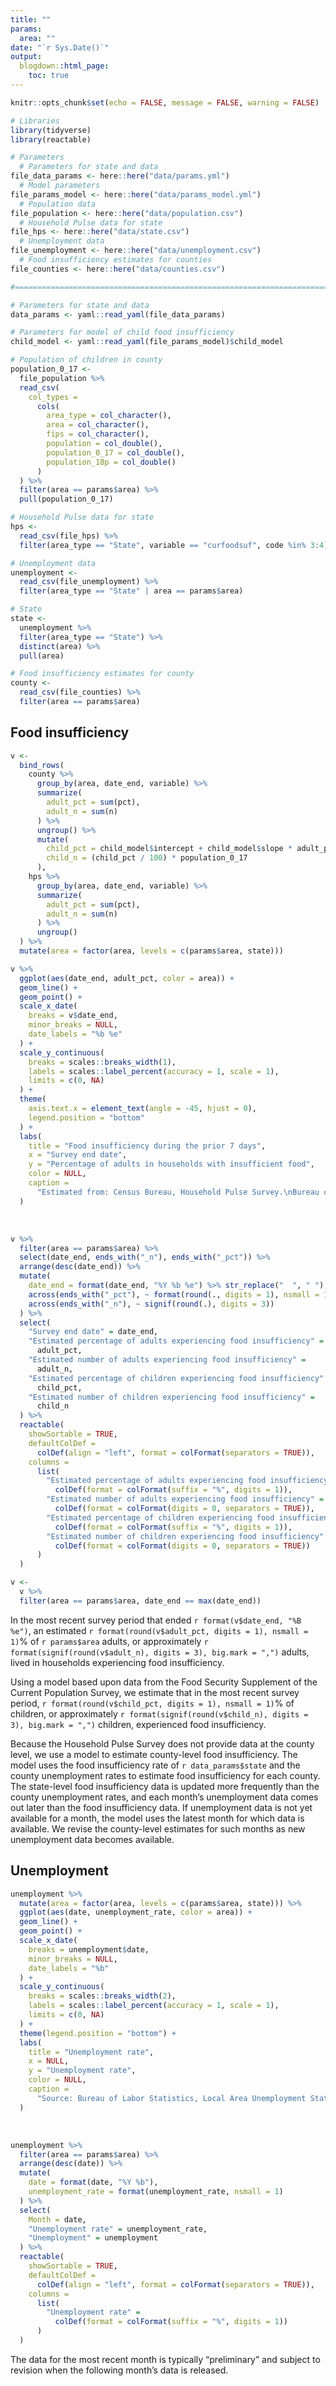 ```yaml
---
title: ""
params:
  area: ""
date: "`r Sys.Date()`"
output:
  blogdown::html_page:
    toc: true
---
```


```r
knitr::opts_chunk$set(echo = FALSE, message = FALSE, warning = FALSE)
```

```r
# Libraries
library(tidyverse)
library(reactable)

# Parameters
  # Parameters for state and data
file_data_params <- here::here("data/params.yml")
  # Model parameters
file_params_model <- here::here("data/params_model.yml")
  # Population data
file_population <- here::here("data/population.csv")
  # Household Pulse data for state
file_hps <- here::here("data/state.csv")
  # Unemployment data
file_unemployment <- here::here("data/unemployment.csv")
  # Food insufficiency estimates for counties
file_counties <- here::here("data/counties.csv")

#===============================================================================

# Parameters for state and data
data_params <- yaml::read_yaml(file_data_params)

# Parameters for model of child food insufficiency
child_model <- yaml::read_yaml(file_params_model)$child_model

# Population of children in county
population_0_17 <-  
  file_population %>% 
  read_csv(
    col_types = 
      cols(
        area_type = col_character(),
        area = col_character(),
        fips = col_character(),
        population = col_double(),
        population_0_17 = col_double(),
        population_18p = col_double()
      )
  ) %>% 
  filter(area == params$area) %>% 
  pull(population_0_17)

# Household Pulse data for state
hps <- 
  read_csv(file_hps) %>% 
  filter(area_type == "State", variable == "curfoodsuf", code %in% 3:4)

# Unemployment data
unemployment <- 
  read_csv(file_unemployment) %>% 
  filter(area_type == "State" | area == params$area)

# State
state <- 
  unemployment %>% 
  filter(area_type == "State") %>% 
  distinct(area) %>% 
  pull(area)

# Food insufficiency estimates for county
county <- 
  read_csv(file_counties) %>% 
  filter(area == params$area)
```

## Food insufficiency

```r
v <- 
  bind_rows(
    county %>% 
      group_by(area, date_end, variable) %>% 
      summarize(
        adult_pct = sum(pct),
        adult_n = sum(n)
      ) %>% 
      ungroup() %>% 
      mutate(
        child_pct = child_model$intercept + child_model$slope * adult_pct,
        child_n = (child_pct / 100) * population_0_17
      ),
    hps %>% 
      group_by(area, date_end, variable) %>% 
      summarize(
        adult_pct = sum(pct),
        adult_n = sum(n)
      ) %>% 
      ungroup()
  ) %>% 
  mutate(area = factor(area, levels = c(params$area, state)))

v %>% 
  ggplot(aes(date_end, adult_pct, color = area)) +
  geom_line() +
  geom_point() +
  scale_x_date(
    breaks = v$date_end,
    minor_breaks = NULL,
    date_labels = "%b %e"
  ) +
  scale_y_continuous(
    breaks = scales::breaks_width(1),
    labels = scales::label_percent(accuracy = 1, scale = 1),
    limits = c(0, NA)
  ) +
  theme(
    axis.text.x = element_text(angle = -45, hjust = 0),
    legend.position = "bottom"
  ) +
  labs(
    title = "Food insufficiency during the prior 7 days",
    x = "Survey end date",
    y = "Percentage of adults in households with insufficient food",
    color = NULL,
    caption = 
      "Estimated from: Census Bureau, Household Pulse Survey.\nBureau of Labor Statistics, Local Area Unemployment Statistics."
  )
```

<br>

```r
v %>% 
  filter(area == params$area) %>% 
  select(date_end, ends_with("_n"), ends_with("_pct")) %>% 
  arrange(desc(date_end)) %>% 
  mutate(
    date_end = format(date_end, "%Y %b %e") %>% str_replace("  ", " "),
    across(ends_with("_pct"), ~ format(round(., digits = 1), nsmall = 1)),
    across(ends_with("_n"), ~ signif(round(.), digits = 3))
  ) %>% 
  select(
    "Survey end date" = date_end, 
    "Estimated percentage of adults experiencing food insufficiency" = 
      adult_pct,
    "Estimated number of adults experiencing food insufficiency" = 
      adult_n,
    "Estimated percentage of children experiencing food insufficiency" = 
      child_pct,
    "Estimated number of children experiencing food insufficiency" = 
      child_n
  ) %>% 
  reactable(
    showSortable = TRUE,
    defaultColDef = 
      colDef(align = "left", format = colFormat(separators = TRUE)),
    columns = 
      list(
        "Estimated percentage of adults experiencing food insufficiency" = 
          colDef(format = colFormat(suffix = "%", digits = 1)),
        "Estimated number of adults experiencing food insufficiency" =
          colDef(format = colFormat(digits = 0, separators = TRUE)),
        "Estimated percentage of children experiencing food insufficiency" = 
          colDef(format = colFormat(suffix = "%", digits = 1)),
        "Estimated number of children experiencing food insufficiency" =
          colDef(format = colFormat(digits = 0, separators = TRUE))
      )
  )

v <- 
  v %>% 
  filter(area == params$area, date_end == max(date_end))
```

In the most recent survey period that ended `r format(v$date_end, "%B %e")`, an estimated `r format(round(v$adult_pct, digits = 1), nsmall = 1)`% of `r params$area` adults, or approximately `r format(signif(round(v$adult_n), digits = 3), big.mark = ",")` adults, lived in households experiencing food insufficiency.

Using a model based upon data from the Food Security Supplement of the Current Population Survey, we estimate that in the most recent survey period, `r format(round(v$child_pct, digits = 1), nsmall = 1)`% of children, or approximately `r format(signif(round(v$child_n), digits = 3), big.mark = ",")` children, experienced food insufficiency.

Because the Household Pulse Survey does not provide data at the county level, we use a model to estimate county-level food insufficiency. The model uses the food insufficiency rate of `r data_params$state` and the county unemployment rates to estimate food insufficiency for each county. The state-level food insufficiency data is updated more frequently than the county unemployment rates, and each month's unemployment data comes out later than the food insufficiency data. If unemployment data is not yet available for a month, the model uses the latest month for which data is available. We revise the county-level estimates for such months as new unemployment data becomes available. 

## Unemployment

```r
unemployment %>% 
  mutate(area = factor(area, levels = c(params$area, state))) %>% 
  ggplot(aes(date, unemployment_rate, color = area)) +
  geom_line() +
  geom_point() +
  scale_x_date(
    breaks = unemployment$date,
    minor_breaks = NULL,
    date_labels = "%b"
  ) +
  scale_y_continuous(
    breaks = scales::breaks_width(2),
    labels = scales::label_percent(accuracy = 1, scale = 1),
    limits = c(0, NA)
  ) +
  theme(legend.position = "bottom") +
  labs(
    title = "Unemployment rate",
    x = NULL,
    y = "Unemployment rate",
    color = NULL,
    caption = 
      "Source: Bureau of Labor Statistics, Local Area Unemployment Statistics."
  )
```

<br>

```r
unemployment %>% 
  filter(area == params$area) %>% 
  arrange(desc(date)) %>% 
  mutate(
    date = format(date, "%Y %b"),
    unemployment_rate = format(unemployment_rate, nsmall = 1)
  ) %>% 
  select(
    Month = date,
    "Unemployment rate" = unemployment_rate,
    "Unemployment" = unemployment
  ) %>% 
  reactable(
    showSortable = TRUE,
    defaultColDef = 
      colDef(align = "left", format = colFormat(separators = TRUE)),
    columns = 
      list(
        "Unemployment rate" = 
          colDef(format = colFormat(suffix = "%", digits = 1))
      )
  )
```


The data for the most recent month is typically "preliminary" and subject to revision when the following month's data is released.

